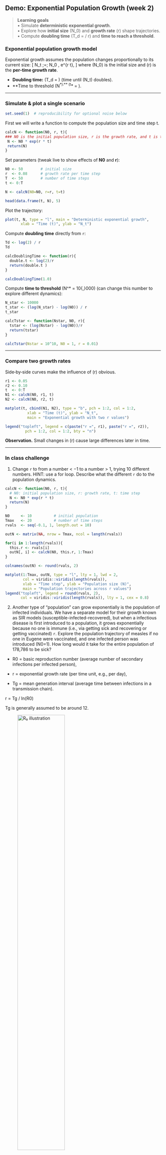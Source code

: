 
## Demo: Exponential Population Growth (week 2)

> **Learning goals**  
> • Simulate **deterministic exponential growth**.  
> • Explore how **initial size** \(N_0\) and **growth rate** \(r\) shape trajectories.  
> • Compute **doubling time** \(T_d = \ln 2 / r\) and **time to reach a threshold**.  

### Exponential population growth model

Exponential growth assumes the population changes proportionally to its current size:
\[
N_t \;=\; N_0 \, e^{r t},
\]
where \(N_0\) is the initial size and \(r\) is the **per‑time growth rate**.

- **Doubling time:** \(T_d = \dfrac{\ln 2}{r}\) (time until \(N_t\) doubles).  
- **Time to threshold \(N^\*\):** \(t^\* = \dfrac{\ln(N^\*/N_0)}{r}\).

---

### Simulate & plot a single scenario

```r
set.seed(1)  # reproducibility for optional noise below
```

First we will write a function to compute the population size and time step t. 

```r

calcN <- function(N0, r, t){
### N0 is the initial population size, r is the growth rate, and t is the time step
 N <- N0 * exp(r * t)
 return(N)
}
```

Set parameters (tweak live to show effects of **N0** and **r**):

```r
N0 <- 50        # initial size
r  <- 0.08      # growth rate per time step
T  <- 50        # number of time steps
t <- 0:T

N <- calcN(N0=N0, r=r, t=t)

head(data.frame(t, N), 5)
```

Plot the trajectory:

```r

plot(t, N, type = "l", main = "Deterministic exponential growth",
       xlab = "Time (t)", ylab = "N_t")

```

Compute **doubling time** directly from `r`:

```r
Td <- log(2) / r
Td

calcDoublingTime <- function(r){
  double.t <- log(2)/r 
  return(double.t )
}

calcDoublingTime(1.0)
```

Compute **time to threshold** \(N^\* = 10{,}000\) (can change this number to explore different dynamics):

```r
N_star <- 10000
t_star <- (log(N_star) - log(N0)) / r
t_star

calcTstar <- function(Nstar, N0, r){
  tstar <- (log(Nstar) - log(N0))/r
  return(tstar)
}

calcTstar(Nstar = 10^10, N0 = 1, r = 0.01)
```

---

### Compare two growth rates 

Side‑by‑side curves make the influence of \(r\) obvious.

```r
r1 <- 0.05
r2 <- 0.10
t  <- 0:T
N1 <- calcN(N0, r1, t)
N2 <- calcN(N0, r2, t)

matplot(t, cbind(N1, N2), type = "b", pch = 1:2, col = 1:2,
          xlab = "Time (t)", ylab = "N_t",
          main = "Exponential growth with two r values")

legend("topleft", legend = c(paste("r =", r1), paste("r =", r2)),
         pch = 1:2, col = 1:2, bty = "n")
```

**Observation.** Small changes in \(r\) cause large differences later in time.

---

### In class challenge

1) Change `r` to from a number < $-1$ to a number $>$ 1, trying 10 different numbers. HINT: use a for loop.  Describe what the different `r` do to the population dynamics. 

```r

calcN <- function(N0, r, t){
  # N0: initial population size, r: growth rate, t: time step
  N <- N0 * exp(r * t)
  return(N)
}

N0     <- 10          # initial population
Tmax   <- 20          # number of time steps
rvals  <- seq(-0.1, 1, length.out = 10) 

outN <- matrix(NA, nrow = Tmax, ncol = length(rvals))

for(i in 1:length(rvals)){
  this.r <- rvals[i]
  outN[, i] <- calcN(N0, this.r, 1:Tmax)
}

colnames(outN) <- round(rvals, 2)

matplot(1:Tmax, outN, type = "l", lty = 1, lwd = 2,
        col = viridis::viridis(length(rvals)),
        xlab = "Time step", ylab = "Population size (N)",
        main = "Population trajectories across r values")
legend("topleft", legend = round(rvals, 2),
       col = viridis::viridis(length(rvals)), lty = 1, cex = 0.8)
```


2) Another type of "population" can grow exponentially is the population of infected individuals. We have a separate model for their growth known as SIR models (susceptible-infected-recovered), but when a infectious disease is first introduced to a population, it grows exponentially because no one is immune (i.e., via getting sick and recovering or getting vaccinated) `r`.  Explore the population trajectory of measles if no one in Eugene were vaccinated, and one infected person was introduced (N0=1). How long would it take for the entire population of  178,786 to be sick? 

- R0 = basic reproduction number (average number of secondary infections per infected person),

- r = exponential growth rate (per time unit, e.g., per day),

- Tg = mean generation interval (average time between infections in a transmission chain).

r = Tg / ln(R0)

Tg  is generally assumed to be around 12. 


![R₀ illustration](../fig/r0.png){width=60%}

```r
calcTstar <- function(Nstar, N0, r){
  tstar <- (log(Nstar) - log(N0))/r
  return(tstar)
}

calcN <- function(N0, r, t){
### N0 is the initial population size, r is the growth rate, and t is the time step
 N <- N0 * exp(r * t)
 return(N)
}

R0 <- 9
Tg <- 12  # mean generation interval (days)

r <- log(R0) / Tg
r

N0 <- 1
t <- 0:100   # days
N <- calcN(N0, r, t)

calcTstar(Nstar = 178786, N0 = 1, r = r)

## can also plot without the log = y, but it is easier to see the cutoff this way
plot(t, N, type = "l", log = "y", ylab = "Infected", xlab = "Days",
     main = "Early exponential growth of measles (no immunity)")
abline(h = 178786, col = "red", lty = 2)

## It will take about two months (~66 days)

```

